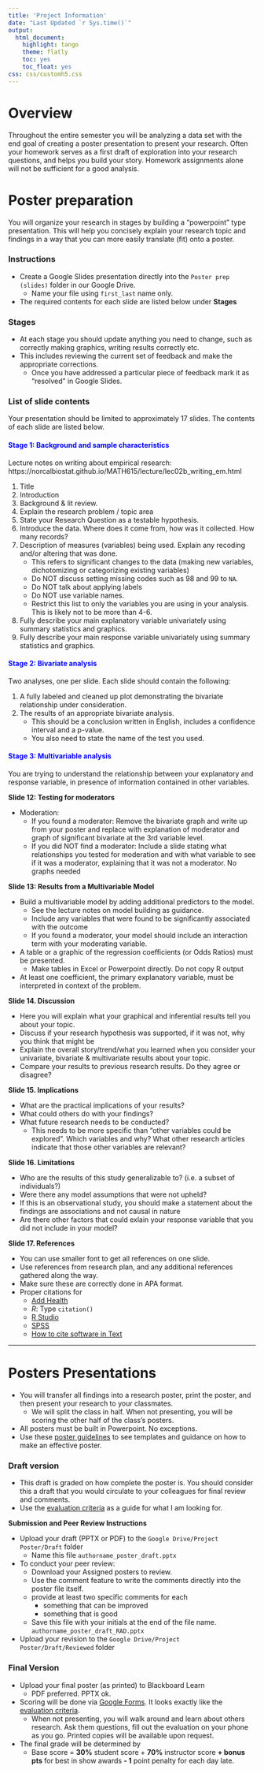 ```yaml
---
title: 'Project Information'
date: "Last Updated `r Sys.time()`"
output:
  html_document:
    highlight: tango
    theme: flatly
    toc: yes
    toc_float: yes
css: css/customh5.css
---
```


# Overview

Throughout the entire semester you will be analyzing a data set with the end goal of creating a poster presentation to present your research. Often your homework serves as a first draft of exploration into your research questions, and helps you build your story. Homework assignments alone will not be sufficient for a good analysis. 

# Poster preparation

You will organize your research in stages by building a "powerpoint" type presentation. This will help you concisely explain your research topic and findings in a way that you can more easily translate (fit) onto a poster. 

### Instructions
* Create a Google Slides presentation directly into the `Poster prep (slides)` folder in our Google Drive. 
  - Name your file using `first_last` name only. 
* The required contents for each slide are listed below under **Stages**

### Stages
* At each stage you should update anything you need to change, such as correctly making graphics, writing results correctly etc. 
* This includes reviewing the current set of feedback and make the appropriate corrections. 
    - Once you have addressed a particular piece of feedback mark it as "resolved" in Google Slides. 

### List of slide contents
Your presentation should be limited to approximately 17 slides. The contents of each slide are listed below. 


#### <span style="color:blue">**Stage 1: Background and sample characteristics**</span>
Lecture notes on writing about empirical research: https://norcalbiostat.github.io/MATH615/lecture/lec02b_writing_em.html 

1. Title 
2. Introduction 
3. Background & lit review. 
4. Explain the research problem / topic area
5. State your Research Question as a testable hypothesis. 
6. Introduce the data. Where does it come from, how was it collected. How many records? 
7. Description of measures (variables) being used. Explain any recoding and/or altering that was done. 
    - This refers to significant changes to the data (making new variables, dichotomizing or categorizing existing variables)
    - Do NOT discuss setting missing codes such as 98 and 99 to `NA`. 
    - Do NOT talk about applying labels
    - Do NOT use variable names. 
    - Restrict this list to only the variables you are using in your analysis. This is likely not to be more than 4-6. 
8. Fully describe your main explanatory variable univariately using summary statistics and graphics. 
9. Fully describe your main response variable univariately using summary statistics and graphics. 

#### <span style="color:blue">**Stage 2: Bivariate analysis**</span>

Two analyses, one per slide. Each slide should contain the following:  

1. A fully labeled and cleaned up plot demonstrating the bivariate relationship under consideration.
2. The results of an appropriate bivariate analysis. 
    - This should be a conclusion written in English, includes a confidence interval and a p-value. 
    - You also need to state the name of the test you used. 

#### <span style="color:blue">**Stage 3: Multivariable analysis**</span>

You are trying to understand the relationship between your explanatory and response variable, in presence of information contained in other variables. 

**Slide 12: Testing for moderators**

* Moderation:
    - If you found a moderator: Remove the bivariate graph and write up from your poster and replace with explanation of moderator and graph of significant bivariate at the 3rd variable level.
    - If you did NOT find a moderator: Include a slide stating what relationships you tested for moderation and with what variable to see if it was a moderator, explaining that it was not a moderator. No graphs needed

<!---
* Confounding: 
    - If you found a confounder: on slide with bivariate relationship that was confounded put a bullet point that explains what variable confounded the relationship and put the written results that are shown in the confounding assignment on how to write results. Make sure to explain if it helped improve prediction of response variable. 
    - If you did NOT find a confounder: Include a slide stating what relationships you tested for confounds and with what variable to see if it was a confound, explaining that it was not a moderator. Make sure to explain if it helped improve prediction of response variable. 
--->

**Slide 13: Results from a Multivariable Model**

* Build a multivariable model by adding additional predictors to the model. 
    - See the lecture notes on model building as guidance. 
    - Include any variables that were found to be significantly associated with the outcome
    - If you found a moderator, your model should include an interaction term with your moderating variable.
* A table or a graphic of the regression coefficients (or Odds Ratios) must be presented. 
    - Make tables in Excel or Powerpoint directly. Do not copy R output
* At least one coefficient, the primary explanatory variable, must be interpreted in context of the problem. 


**Slide 14. Discussion**

* Here you will explain what your graphical and inferential results tell you about your topic.
* Discuss if your research hypothesis was supported, if it was not, why you think that might be
* Explain the overall story/trend/what you learned when you consider your univariate, bivariate & multivariate results about your topic.
* Compare your results to previous research results. Do they agree or disagree? 

**Slide 15. Implications**

* What are the practical implications of your results?
* What could others do with your findings? 
* What future research needs to be conducted?
    - This needs to be more specific than "other variables could be explored". Which variables and why? What other research articles indicate that those other variables are relevant? 

**Slide 16. Limitations**

* Who are the results of this study generalizable to? (i.e. a subset of individuals?)
* Were there any model assumptions that were not upheld? 
* If this is an observational study, you should make a statement about the findings are associations and not causal in nature
* Are there other factors that could exlain your response variable that you did not include in your model? 


**Slide 17. References**  

* You can use smaller font to get all references on one slide.
* Use references from research plan, and any additional references gathered along the way. 
* Make sure these are correctly done in APA format.
* Proper citations for 
    - [Add Health](http://www.cpc.unc.edu/projects/addhealth/faqs/addhealth#how-do-i-cite-the-add-health-contractual-data-)
    - *R*: Type `citation()`
    - [R Studio](https://support.rstudio.com/hc/en-us/articles/206212048-Citing-RStudio)
    - [SPSS](http://www-01.ibm.com/support/docview.wss?uid=swg21476197)
    - [How to cite software in Text](http://blog.apastyle.org/apastyle/2015/01/how-to-cite-software-in-apa-style.html)
    


----

# Posters Presentations

* You will transfer all findings into a research poster, print the poster, and then present your research to your classmates. 
    - We will split the class in half. When not presenting, you will be scoring the other half of the class's posters. 
* All posters must be built in Powerpoint. No exceptions.
* Use these [poster guidelines](https://norcalbiostat.netlify.com/lec/poster_guidelines/) to see templates and guidance on how to make an effective poster.


### Draft version
* This draft is graded on how complete the poster is. You should consider this a draft that you would circulate to your colleagues for final review and comments. 
* Use the [evaluation criteria](https://norcalbiostat.netlify.com/lec/poster_guidelines/#evaluation-criteria) as a guide for what I am looking for.

**Submission and Peer Review Instructions**

* Upload your draft (PPTX or PDF) to the `Google Drive/Project Poster/Draft` folder
    - Name this file `authorname_poster_draft.pptx`
* To conduct your peer review: 
    - Download your Assigned posters to review. 
    - Use the comment  feature to write the comments directly into the poster file itself. 
    - provide at least two specific comments for each
        - something that can be improved
        - something that is good
    - Save this file with your initials at the end of the file name.  `authorname_poster_draft_RAD.pptx` 
* Upload your revision to the `Google Drive/Project Poster/Draft/Reviewed` folder

<!---
<div id="draft" class="collapse"> 
#### Poster drafts to review. 
```r
library(stringr); library(dplyr)
library(knitr); library(kableExtra)

dta <- data.frame(filenames = paste0('PosterDraft/', list.files("PosterDraft/")))

out <- dta %>% mutate(name = gsub("PosterDraft/",  "", filenames),
                      link = sprintf("[%s](%s)",name, filenames)) %>%
               select(link)

x = kable(out, format="html") %>%
    kable_styling(bootstrap_options = c("striped", "hover", "condensed", "responsive"), 
                  full_width=FALSE,  position = "left")
gsub("<thead>.*</thead>", "", x)
```

</div>

--->


### Final Version
* Upload your final poster (as printed) to Blackboard Learn
    - PDF preferred. PPTX ok.
* Scoring will be done via [Google Forms](https://goo.gl/forms/QORgO0jjqNzp3T5i2). It looks exactly like the [evaluation criteria](https://norcalbiostat.netlify.com/lec/poster_guidelines/#evaluation-criteria).
    - When not presenting, you will walk around and learn about others research. Ask them questions, fill out the evaluation on your phone as you go. Printed copies will be available upon request. 
* The final grade will be determined by
    - Base score = **30%** student score + **70%** instructor score **+ bonus pts** for best in show awards **- 1** point penalty for each day late. 

<!---

<button data-toggle="collapse" data-target="#final">Show/Hide Final Versions</button>
<div id="final" class="collapse">

```r
dta <- data.frame(filenames = paste0('FinalPoster/', list.files("FinalPoster/")))

out <- dta %>% mutate(name = gsub("FinalPoster/",  "", filenames),
                      link = sprintf("[%s](%s)",name, filenames)) %>%
               select(link)

x = kable(out, format="html") %>%
    kable_styling(bootstrap_options = c("striped", "hover", "condensed", "responsive"), 
                  full_width=FALSE,  position = "left")
gsub("<thead>.*</thead>", "", x)

```

</div>
--->

